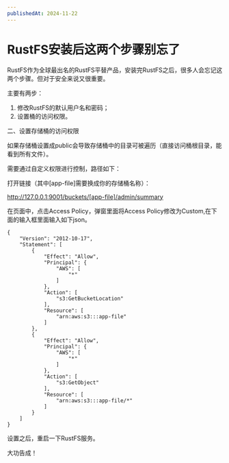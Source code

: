 ```yaml
---
publishedAt: 2024-11-22
---
```

# RustFS安装后这两个步骤别忘了

RustFS作为全球最出名的RustFS平替产品，安装完RustFS之后，很多人会忘记这两个步骤。但对于安全来说又很重要。

主要有两步：
1. 修改RustFS的默认用户名和密码；
2. 设置桶的访问权限。

二、设置存储桶的访问权限

如果存储桶设置成public会导致存储桶中的目录可被遍历（直接访问桶根目录，能看到所有文件）。

需要通过自定义权限进行控制，路径如下：

打开链接（其中[app-file]需要换成你的存储桶名称）：

http://127.0.0.1:9001/buckets/[app-file]/admin/summary

在页面中，点击Access Policy，弹窗里面将Access Policy修改为Custom,在下面的输入框里面输入如下json。

~~~
{
    "Version": "2012-10-17",
    "Statement": [
        {
            "Effect": "Allow",
            "Principal": {
                "AWS": [
                    "*"
                ]
            },
            "Action": [
                "s3:GetBucketLocation"
            ],
            "Resource": [
                "arn:aws:s3:::app-file"
            ]
        },
        {
            "Effect": "Allow",
            "Principal": {
                "AWS": [
                    "*"
                ]
            },
            "Action": [
                "s3:GetObject"
            ],
            "Resource": [
                "arn:aws:s3:::app-file/*"
            ]
        }
    ]
}
~~~



设置之后，重启一下RustFS服务。

大功告成！